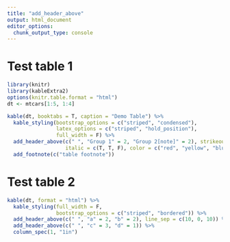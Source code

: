 ```yaml
---
title: "add_header_above"
output: html_document
editor_options: 
  chunk_output_type: console
---
```


# Test table 1
```r
library(knitr)
library(kableExtra2)
options(knitr.table.format = "html")
dt <- mtcars[1:5, 1:4]

kable(dt, booktabs = T, caption = "Demo Table") %>%
  kable_styling(bootstrap_options = c("striped", "condensed"), 
                latex_options = c("striped", "hold_position"),
                full_width = F) %>%
  add_header_above(c(" ", "Group 1" = 2, "Group 2[note]" = 2), strikeout = T,
                   italic = c(T, T, F), color = c("red", "yellow", "blue"), background = "gray", angle = 90, extra_css = "border: 2px solid;") %>%
  add_footnote(c("table footnote"))
```

# Test table 2
```r
kable(dt, format = "html") %>%
  kable_styling(full_width = F, 
                bootstrap_options = c("striped", "bordered")) %>%
  add_header_above(c(" ", "a" = 2, "b" = 2), line_sep = c(10, 0, 10)) %>%
  add_header_above(c(" ", "c" = 3, "d" = 1)) %>%
  column_spec(1, "1in")
```




